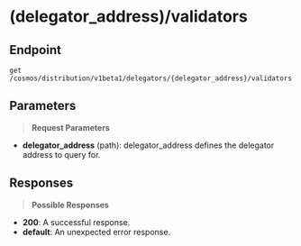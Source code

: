 # (delegator_address)/validators

## Endpoint
```http
get /cosmos/distribution/v1beta1/delegators/{delegator_address}/validators
```

## Parameters
> **Request Parameters**

- **delegator_address** (path): delegator_address defines the delegator address to query for.

## Responses
> **Possible Responses**

- **200**: A successful response.
- **default**: An unexpected error response.

